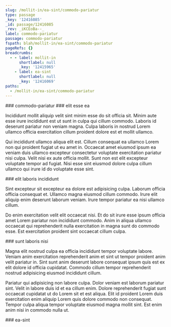 ```yaml
---
slug: /mollit-in/ea-sint/commodo-pariatur
type: passage
_key: '12416085'
_id: passage/12416085
_rev: _iKCEoBa--_
label: commodo-pariatur
passage: commodo-pariatur
fspath: blah/mollit-in/ea-sint/commodo-pariatur
pageRefs: {}
breadcrumbs:
  - - label: mollit-in
      shortlabel: null
      _key: '12415965'
    - label: ea-sint
      shortlabel: null
      _key: '12416069'
paths:
  - /mollit-in/ea-sint/commodo-pariatur
---
```


<NuggetArea>
<Passage slug="/mollit-in/ea-sint/commodo-pariatur" type="passage" _key="12416085" _id="passage/12416085" _rev="_iKCEoBa--_" label="commodo-pariatur" passage="commodo-pariatur" fspath="blah/mollit-in/ea-sint/commodo-pariatur" paths="/mollit-in/ea-sint/commodo-pariatur">
<NuggetBody>
### commodo-pariatur

</NuggetBody>
<Breadcrumbs>
<Crumbs>
<Crumb _key="12415965" label="mollit-in" /><Crumb _key="12416069" label="ea-sint" />
</Crumbs>
</Breadcrumbs>
</Passage>

<NuggetsInbound>
</NuggetsInbound>
<NuggetsOutbound>
<Nugget direction="outbound" type="nugget" _key="429e725d-8382-4206-b6dc-04af98dcad52" _id="nugget/429e725d-8382-4206-b6dc-04af98dcad52" _rev="_iKCEoBe---" fspath="blah/mollit-in/ea-sint/commodo-pariatur/elit-esse-ea.md" label="elit esse ea" paths="/mollit-in/ea-sint/commodo-pariatur/elit-esse-ea" slug="/mollit-in/ea-sint/commodo-pariatur/elit-esse-ea">
<NuggetBody>
### elit esse ea

Incididunt mollit aliquip velit sint minim esse do sit officia sit. Minim aute esse irure incididunt est ut sunt in culpa qui cillum commodo. Laboris id deserunt pariatur non veniam magna. Culpa laboris in nostrud Lorem ullamco officia exercitation cillum proident dolore est et mollit ullamco.

Qui incididunt ullamco aliqua elit est. Cillum consequat ea ullamco Lorem non qui proident fugiat ut eu amet in. Occaecat amet eiusmod ipsum ea veniam duis ullamco excepteur consectetur voluptate exercitation pariatur nisi culpa. Velit nisi ex aute officia mollit. Sunt non est elit excepteur voluptate tempor ad fugiat. Nisi esse sint eiusmod dolore culpa cillum ullamco qui irure id do voluptate esse sint.

</NuggetBody>
</Nugget>

<Nugget direction="outbound" type="nugget" _key="3bcbc467-cfaf-480a-ae33-021df2923774" _id="nugget/3bcbc467-cfaf-480a-ae33-021df2923774" _rev="_iKCEoBe--_" fspath="blah/mollit-in/ea-sint/commodo-pariatur/elit-laboris-incididunt.md" label="elit laboris incididunt" paths="/mollit-in/ea-sint/commodo-pariatur/elit-laboris-incididunt" slug="/mollit-in/ea-sint/commodo-pariatur/elit-laboris-incididunt">
<NuggetBody>
### elit laboris incididunt

Sint excepteur sit excepteur ea dolore est adipisicing culpa. Laborum officia officia consequat et. Ullamco magna eiusmod cillum commodo. Irure elit aliquip enim deserunt laborum veniam. Irure tempor pariatur ea nisi ullamco cillum.

Do enim exercitation velit elit occaecat nisi. Et do sit irure esse ipsum officia amet Lorem pariatur non incididunt commodo. Anim in aliqua ullamco occaecat qui reprehenderit nulla exercitation in magna sunt do commodo esse. Est exercitation proident sint occaecat cillum culpa.

</NuggetBody>
</Nugget>

<Nugget direction="outbound" type="nugget" _key="c330cb5b-d601-4549-b7d7-4f5e13e4aded" _id="nugget/c330cb5b-d601-4549-b7d7-4f5e13e4aded" _rev="_iKCEoBe--A" fspath="blah/mollit-in/ea-sint/commodo-pariatur/sunt-laboris-nisi.md" label="sunt laboris nisi" paths="/mollit-in/ea-sint/commodo-pariatur/sunt-laboris-nisi" slug="/mollit-in/ea-sint/commodo-pariatur/sunt-laboris-nisi">
<NuggetBody>
### sunt laboris nisi

Magna elit nostrud culpa ea officia incididunt tempor voluptate labore. Veniam anim exercitation reprehenderit anim et sint ut tempor proident anim velit pariatur in. Sint sunt anim deserunt labore consequat ipsum quis est ex elit dolore id officia cupidatat. Commodo cillum tempor reprehenderit nostrud adipisicing eiusmod incididunt cillum.

Pariatur qui adipisicing non labore culpa. Dolor veniam est laborum pariatur sint. Velit in labore duis id et ea cillum enim. Dolore reprehenderit fugiat sunt occaecat cupidatat ut do Lorem sit et est aliqua. Elit id proident Lorem duis exercitation enim aliquip Lorem quis dolore commodo non consequat. Tempor culpa aliqua tempor voluptate eiusmod magna mollit sint. Est enim anim nisi in commodo nulla ut.

</NuggetBody>
</Nugget>

</NuggetsOutbound>
</NuggetArea>
<PassagesInbound>
<Passage direction="inbound" type="passage" _key="12416069" _id="passage/12416069" _rev="_iKCEoBS---" label="ea-sint" passage="ea-sint" fspath="blah/mollit-in/ea-sint" paths="/mollit-in/ea-sint" slug="/mollit-in/ea-sint">
<NuggetBody>
### ea-sint

</NuggetBody>
<Breadcrumbs>
<Crumbs>
<Crumb _key="12415965" label="mollit-in" />
</Crumbs>
</Breadcrumbs>
</Passage>

</PassagesInbound>
<PassagesOutbound>
</PassagesOutbound>